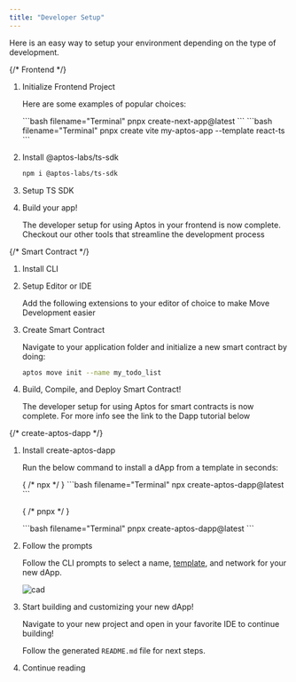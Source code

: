 ```yaml
---
title: "Developer Setup"
---
```


Here is an easy way to setup your environment depending on the type of development.



<Tabs>
  {/* Frontend */}

  <TabItem label="Frontend">
<Steps>

1. Initialize Frontend Project

   Here are some examples of popular choices:

   <Tabs>
     <TabItem label="Next.js">
       ```bash filename="Terminal"
       pnpx create-next-app@latest
       ```
     </TabItem>

     <TabItem label="Vite (TS)">
       ```bash filename="Terminal"
       pnpx create vite my-aptos-app --template react-ts
       ```
     </TabItem>
   </Tabs>

2. Install @aptos-labs/ts-sdk

   ```bash npm2yarn
   npm i @aptos-labs/ts-sdk
   ```

3. Setup TS SDK

   <CardGrid>
     <LinkCard
       href="/build/sdks/ts-sdk/quickstart"
       title="TS SDK Quickstart"
       description="See how to setup your account, network, use the
   faucet, send / simulate transactions, and more"
     />
   </CardGrid>

4. Build your app!

   The developer setup for using Aptos in your frontend is now complete.
   Checkout our other tools that streamline the development process

   <CardGrid>
     <LinkCard
       href="/build/indexer"
       title="Indexer"
       description="Efficiently query for on-chain state like balances,
   transaction activity, token data, and more"
     />

     <LinkCard
       href="https://github.com/aptos-labs/aptos-ts-sdk/tree/main/examples/typescript"
       title="TS SDK Examples"
       description="20+ Examples of how to use the TS
   SDK"
       target="_blank"
     />

     <LinkCard
       href="https://developers.aptoslabs.com/"
       title="API Gateway"
       description="Hitting rate limits for Fullnode API / Indexers? Get
   an API Key here"
       target="_blank"
     />
   </CardGrid>

</Steps>
  </TabItem>

  {/* Smart Contract */}

  <TabItem label="Smart Contract">
<Steps>

1. Install CLI

   <CardGrid>
     <LinkCard href="/build/cli" title="Aptos CLI" description="Instructions for how to install Aptos CLI" />
   </CardGrid>

2. Setup Editor or IDE

   Add the following extensions to your editor of choice to make Move
   Development easier

   <Tabs>
     <TabItem label="JetBrains IDE">
       <CardGrid>
         <LinkCard
           href="https://plugins.jetbrains.com/plugin/14721-move-language"
           title="Move Language"
           description="Language server and syntax highlighter for
   JetBrains IDEs like CLion, Rust Rover, WebStorm,
   IntelliJ"
           target="_blank"
         />
       </CardGrid>
     </TabItem>

     <TabItem label="VSCode">
       <CardGrid>
         <LinkCard
           href="https://marketplace.visualstudio.com/items?itemName=MoveBit.aptos-move-analyzer"
           title="Aptos Move Analyzer"
           description="Language server and syntax highlighter for
   VSCode"
           target="_blank"
         />
       </CardGrid>
     </TabItem>
   </Tabs>

3. Create Smart Contract

   Navigate to your application folder and initialize a new smart contract by
   doing:

   ```sh filename="Terminal"
   aptos move init --name my_todo_list
   ```

4. Build, Compile, and Deploy Smart Contract!

   The developer setup for using Aptos for smart contracts is now complete.
   For more info see the link to the Dapp tutorial below

   <CardGrid>
     <LinkCard
       href="/build/guides/build-e2e-dapp/1-create-smart-contract#what-is-a-movetoml-file"
       title="Create Smart Contract Guide"
       description="An easy todo list guide for how to setup a smart
   contract with Move"
     />
   </CardGrid>

</Steps>
  </TabItem>

  {/* create-aptos-dapp */}

  <TabItem label="Create Aptos Dapp">
<Steps>

1. Install create-aptos-dapp

   Run the below command to install a dApp from a template in seconds:

   <Tabs>
     { /* npx */ }

     <TabItem label="npx">
       ```bash filename="Terminal"
       npx create-aptos-dapp@latest
       ```
     </TabItem>

     { /* pnpx */ }

     <TabItem label="pnpx">
       ```bash filename="Terminal"
       pnpx create-aptos-dapp@latest
       ```
     </TabItem>
   </Tabs>

2. Follow the prompts

   Follow the CLI prompts to select a name, [template](/build/create-aptos-dapp#templates), and network for your new dApp.

   ![cad](/images/cad-video.gif)

3. Start building and customizing your new dApp!

   Navigate to your new project and open in your favorite IDE to continue building!

   Follow the generated `README.md` file for next steps.

4. Continue reading

   <CardGrid>
     <LinkCard href="/build/create-aptos-dapp" title="Create Aptos Dapp" description="Get more information about the tool" />

     <LinkCard href="/build/create-aptos-dapp#templates" title="Templates" description="Browse premade templates" />

     <LinkCard href="/build/create-aptos-dapp/faq" title="FAQ" description="Get help for common issues and questions" />
   </CardGrid>

</Steps>
  </TabItem>
</Tabs>




